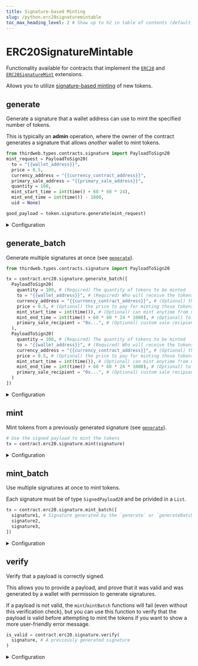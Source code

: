 ```yaml
---
title: Signature-based Minting
slug: /python.erc20signaturemintable
toc_max_heading_level: 2 # Show up to h2 in table of contents (default is up to h3)
---
```


# ERC20SignatureMintable

Functionality available for contracts that implement the
[`ERC20`](/solidity/extensions/erc20) and
[`ERC20SignatureMint`](/solidity/extensions/erc20signaturemint) extensions.

Allows you to utilize [signature-based minting](/glossary/signature-based-minting) of new tokens.

## generate

Generate a signature that a wallet address can use to mint the specified number of tokens.

This is typically an **admin** operation, where the owner of the contract generates a signature that allows _another_ wallet to mint tokens.

```python
from thirdweb.types.contracts.signature import PayloadToSign20
mint_request = PayloadToSign20(
  to = "{{wallet_address}}",
  price = 0.5,
  currency_address = "{{currency_contract_address}}",
  primary_sale_address = "{{primary_sale_address}}",
  quantity = 100,
  mint_start_time = int(time() + 60 * 60 * 24),
  mint_end_time = int(time()) - 1800,
  uid = None)

good_payload = token.signature.generate(mint_request)
```

<details>
  <summary>Configuration</summary>
  <div>

### mint_request

The `mint_request` object you provide to the `generate` function outlines what the signature can be used for.

It must be of type `PayloadToSign20`

```python
PayloadToSign20 = Signature20PayloadInput

class Signature20PayloadInput(BaseSignaturePayloadInput):
    quantity: Price = 0

class BaseSignaturePayloadInput:
    to: str
    price: Price = 0
    currency_address: str = NATIVE_TOKEN_ADDRESS
    mint_start_time: int = int(time())
    mint_end_time: int = int(time()) + 60 * 60 * 24 * 1000 * 1000
    uid: Optional[bytes] = None
    primary_sale_recipient: Optional[str] = ZERO_ADDRESS
```

The `quantity` and `to` fields are required, while the rest are optional.

#### quantity (required)

The number of tokens this signature can be used to mint. Defaults to `0`.

```python
from thirdweb.types.contracts.signature import PayloadToSign20

quantity = 1
signature = contract.erc20.signature.generate(PayloadToSign20(
  quantity = quantity,
  to = "{{wallet_address}}"))
```

#### to (required)

The wallet address that can use this signature to mint tokens.

This is to prevent another wallet from intercepting the signature and using it to mint tokens for themselves.

```python
from thirdweb.types.contracts.signature import PayloadToSign20

quantity = 1
to = "0x..."
signature = contract.erc20.signature.generate(PayloadToSign20(
  quantity = quantity,
  to = to))
```

#### currency_address (optional)

The address of the currency to pay for minting the tokens (use the [`price`](#price-optional) field to specify the price).

Defaults to `NATIVE_TOKEN_ADDRESS` (the native currency of the network, e.g. Ether on Ethereum).

```python
from thirdweb.types.contracts.signature import PayloadToSign20

quantity = 1
to = "0x..."
currency_address = "0x..."
signature = contract.erc20.signature.generate(PayloadToSign20(
  quantity = quantity,
  to = to,
  currency_address = currency_address))
```

#### price (optional)

If you want the user to pay for minting the tokens, you can specify the price **per token**.

Defaults to `0` (free minting).

Needs to be of type `float`.

```python
from thirdweb.types.contracts.signature import PayloadToSign20

quantity = 1
to = "0x..."
price = 0.4
signature = contract.erc20.signature.generate(PayloadToSign20(
  quantity = quantity,
  to = to,
  price = price))
```

#### mint_start_time (optional)

The time from which the signature can be used to mint tokens.

Defaults to `time()` (now).

```python
from thirdweb.types.contracts.signature import PayloadToSign20

quantity = 1
to = "0x..."
mint_start_time = int(time() + 5)
signature = contract.erc20.signature.generate(PayloadToSign20(
  quantity = quantity,
  to = to,
  mint_start_time = mint_start_time))
```

#### mint_end_time (optional)

The time until which the signature can be used to mint tokens.

Defaults to `int(time() + 1000 * 60 * 60 * 24 * 365 * 10),` (10 years from now).

```python
from thirdweb.types.contracts.signature import PayloadToSign20

quantity = 1
to = "0x..."
mint_end_time = int(time() * 60 * 60 * 24 * 365 * 10)
signature = contract.erc20.signature.generate(PayloadToSign20(
  quantity = quantity,
  to = to,
  mint_end_time = mint_end_time))
```

#### primary_sale_recipient (optional)

If a `price` is specified, the funds will be sent to the `primarySaleRecipient` address.

Defaults to the `primary_sale_recipient` address of the contract.

```python
from thirdweb.types.contracts.signature import PayloadToSign20

quantity = 1
to = "0x..."
price = 0.4
primary_sale_recipient = "0x..."
signature = contract.erc20.signature.generate(PayloadToSign20(
  quantity = quantity,
  to = to,
  price = price,
  primary_sale_recipient = primary_sale_recipient))
```

</div>
</details>

## generate_batch

Generate multiple signatures at once (see [`generate`](#generate)).

```python
from thirdweb.types.contracts.signature import PayloadToSign20

tx = contract.erc20.signature.generate_batch([
  PayloadToSign20(
    quantity = 100, # (Required) The quantity of tokens to be minted
    to = "{{wallet_address}}", # (Required) Who will receive the tokens
    currency_address = "{{currency_contract_address}}", # (Optional) the currency to pay with
    price = 0.5, # (Optional) the price to pay for minting those tokens (in the currency above)
    mint_start_time = int(time()), # (Optional) can mint anytime from now
    mint_end_time = int(time() + 60 * 60 * 24 * 1000), # (Optional) to 24h from now,
    primary_sale_recipient = "0x...", # (Optional) custom sale recipient for this token mint
  ),
  PayloadToSign20(
    quantity = 100, # (Required) The quantity of tokens to be minted
    to = "{{wallet_address}}", # (Required) Who will receive the tokens
    currency_address = "{{currency_contract_address}}", # (Optional) the currency to pay with
    price = 0.5, # (Optional) the price to pay for minting those tokens (in the currency above)
    mint_start_time = int(time()), # (Optional) can mint anytime from now
    mint_end_time = int(time() + 60 * 60 * 24 * 1000), # (Optional) to 24h from now,
    primary_sale_recipient = "0x...", # (Optional) custom sale recipient for this token mint
  )
])
```

<details>
  <summary>Configuration</summary>
  <div>

#### signatures

An array of signatures to generate. See [`generate`](#generate) for details.

</div>
</details>

## mint

Mint tokens from a previously generated signature (see [`generate`](#generate)).

```python
# Use the signed payload to mint the tokens
tx = contract.erc20.signature.mint(signature)
```

<details>
  <summary>Configuration</summary>
  <div>

#### signature (required)

The signature created by the [`generate`](#generate) function.

The typical pattern is the **admin** generates a signature, and the **user** uses it to mint the tokens, under the conditions specified in the signature.

Must be of type `SignedPayload20`

```python
# Use the signed payload to mint the tokens
tx = contract.erc20.signature.mint(
  # highlight-next-line
  signature, # Signature generated by the `generate` function
)
```

</div>
</details>

## mint_batch

Use multiple signatures at once to mint tokens.

Each signature must be of type `SignedPayload20` and be privided in a `List`.

```python
tx = contract.erc20.signature.mint_batch([
  signature1, # Signature generated by the `generate` or `generateBatch` function
  signature2,
  signature3,
])
```

<details>
  <summary>Configuration</summary>
  <div>

#### signatures

A list of signatures to mint. Each signature must be of type `SignedPayload20`.

```python
class SignedPayload20:
    payload: Signature20PayloadInput
    signature: str

class Signature20PayloadInput(BaseSignaturePayloadInput):
    quantity: Price = 0

class BaseSignaturePayloadInput:
    to: str
    price: Price = 0
    currency_address: str = NATIVE_TOKEN_ADDRESS
    mint_start_time: int = int(time())
    mint_end_time: int = int(time()) + 60 * 60 * 24 * 1000 * 1000
    uid: Optional[bytes] = None
    primary_sale_recipient: Optional[str] = ZERO_ADDRESS
```

See [`mint`](#mint) for details.

</div>
</details>

## verify

Verify that a payload is correctly signed.

This allows you to provide a payload,
and prove that it was valid and was generated by a wallet with permission to generate signatures.

If a payload is not valid, the `mint`/`mintBatch` functions will fail (even without this verification check),
but you can use this function to verify that the payload is valid before attempting to mint the tokens
if you want to show a more user-friendly error message.

```python
is_valid = contract.erc20.signature.verify(
  signature, # A previously generated signature
)
```

<details>
  <summary>Configuration</summary>
  <div>

#### signature

The signature to verify.

Must be of type `SignedPayload20`

See [`generate`](#generate) for details.

</div>
</details>
